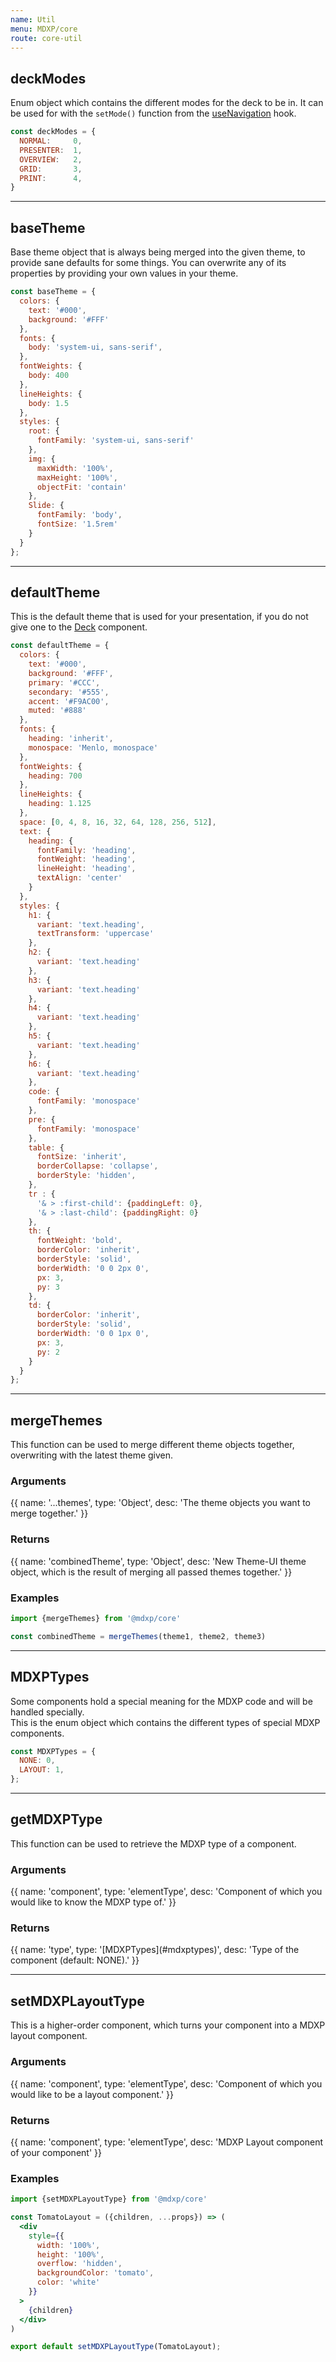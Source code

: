 ```yaml
---
name: Util
menu: MDXP/core
route: core-util
---
```



## deckModes
Enum object which contains the different modes for the deck to be in.
It can be used for with the `setMode()` function from the [useNavigation](/core-hooks#usenavigation) hook.

```js
const deckModes = {
  NORMAL:     0,
  PRESENTER:  1,
  OVERVIEW:   2,
  GRID:       3,
  PRINT:      4,
}
```

---


## baseTheme
Base theme object that is always being merged into the given theme, to provide sane defaults for some things.
You can overwrite any of its properties by providing your own values in your theme.

```js
const baseTheme = {
  colors: {
    text: '#000',
    background: '#FFF'
  },
  fonts: {
    body: 'system-ui, sans-serif',
  },
  fontWeights: {
    body: 400
  },
  lineHeights: {
    body: 1.5
  },
  styles: {
    root: {
      fontFamily: 'system-ui, sans-serif'
    },
    img: {
      maxWidth: '100%',
      maxHeight: '100%',
      objectFit: 'contain'
    },
    Slide: {
      fontFamily: 'body',
      fontSize: '1.5rem'
    }
  }
};
```

---


## defaultTheme
This is the default theme that is used for your presentation,
if you do not give one to the [Deck](/core-components#deck) component.

```js
const defaultTheme = {
  colors: {
    text: '#000',
    background: '#FFF',
    primary: '#CCC',
    secondary: '#555',
    accent: '#F9AC00',
    muted: '#888'
  },
  fonts: {
    heading: 'inherit',
    monospace: 'Menlo, monospace'
  },
  fontWeights: {
    heading: 700
  },
  lineHeights: {
    heading: 1.125
  },
  space: [0, 4, 8, 16, 32, 64, 128, 256, 512],
  text: {
    heading: {
      fontFamily: 'heading',
      fontWeight: 'heading',
      lineHeight: 'heading',
      textAlign: 'center'
    }
  },
  styles: {
    h1: {
      variant: 'text.heading',
      textTransform: 'uppercase'
    },
    h2: {
      variant: 'text.heading'
    },
    h3: {
      variant: 'text.heading'
    },
    h4: {
      variant: 'text.heading'
    },
    h5: {
      variant: 'text.heading'
    },
    h6: {
      variant: 'text.heading'
    },
    code: {
      fontFamily: 'monospace'
    },
    pre: {
      fontFamily: 'monospace'
    },
    table: {
      fontSize: 'inherit',
      borderCollapse: 'collapse',
      borderStyle: 'hidden',
    },
    tr : {
      '& > :first-child': {paddingLeft: 0},
      '& > :last-child': {paddingRight: 0}
    },
    th: {
      fontWeight: 'bold',
      borderColor: 'inherit',
      borderStyle: 'solid',
      borderWidth: '0 0 2px 0',
      px: 3,
      py: 3
    },
    td: {
      borderColor: 'inherit',
      borderStyle: 'solid',
      borderWidth: '0 0 1px 0',
      px: 3,
      py: 2
    }
  }
};
```

---


## mergeThemes
This function can be used to merge different theme objects together, overwriting with the latest theme given.

### Arguments
<Arguments>
{{
  name: '...themes',
  type: 'Object',
  desc: 'The theme objects you want to merge together.'
}}
</Arguments>

### Returns
<Arguments input={false}>
{{
  name: 'combinedTheme',
  type: 'Object',
  desc: 'New Theme-UI theme object, which is the result of merging all passed themes together.'
}}
</Arguments>

### Examples
```js
import {mergeThemes} from '@mdxp/core'

const combinedTheme = mergeThemes(theme1, theme2, theme3)
```

---


## MDXPTypes
Some components hold a special meaning for the MDXP code and will be handled specially.  
This is the enum object which contains the different types of special MDXP components.

```js
const MDXPTypes = {
  NONE: 0,
  LAYOUT: 1,
};
```

---


## getMDXPType
This function can be used to retrieve the MDXP type of a component.

### Arguments
<Arguments>
{{
  name: 'component',
  type: 'elementType',
  desc: 'Component of which you would like to know the MDXP type of.'
}}
</Arguments>

### Returns
<Arguments input={false}>
{{
  name: 'type',
  type: '[MDXPTypes](#mdxptypes)',
  desc: 'Type of the component (default: NONE).'
}}
</Arguments>

---


## setMDXPLayoutType
This is a higher-order component, which turns your component into a MDXP layout component.

### Arguments
<Arguments>
{{
  name: 'component',
  type: 'elementType',
  desc: 'Component of which you would like to be a layout component.'
}}
</Arguments>

### Returns
<Arguments input={false}>
{{
  name: 'component',
  type: 'elementType',
  desc: 'MDXP Layout component of your component'
}}
</Arguments>

### Examples
```jsx
import {setMDXPLayoutType} from '@mdxp/core'

const TomatoLayout = ({children, ...props}) => (
  <div
    style={{
      width: '100%',
      height: '100%',
      overflow: 'hidden',
      backgroundColor: 'tomato',
      color: 'white'
    }}
  >
    {children}
  </div>
)

export default setMDXPLayoutType(TomatoLayout);
```
